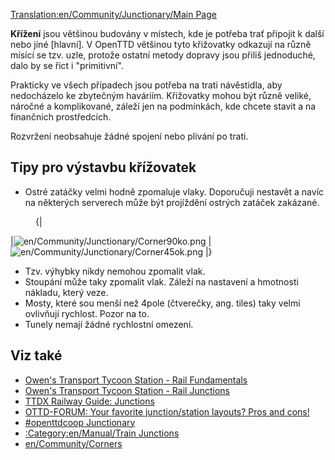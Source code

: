 [[Translation:en/Community/Junctionary/Main Page]]
{{cs/Obsah}}

'''Křížení''' jsou většinou budovány v místech, kde je potřeba trať připojit k další nebo jíné [hlavní]. V OpenTTD většinou tyto křižovatky odkazují na různě mísící se tzv. uzle, protože ostatní metody dopravy jsou přiliš jednoduché, dalo by se řict i "primitivní".

Prakticky ve všech případech jsou potřeba na trati návěstidla, aby nedocházelo ke zbytečným haváriím. Křižovatky mohou být různě veliké, náročné a komplikované, záleží jen na podmínkách, kde chcete stavit a na finančnich prostředcích.

Rozvržení neobsahuje žádné spojení nebo plivání po trati.
==Tipy pro výstavbu křížovatek==

* Ostré zatáčky velmi hodně zpomaluje vlaky. Doporučuji nestavět a navíc na některých serverech může být projíždění ostrých zatáček zakázané.
:{|
|[[File:en/Community/Junctionary/Corner90ko.png]]
|[[File:en/Community/Junctionary/Corner45ok.png]]
|}
* Tzv. výhybky nikdy nemohou zpomalit vlak.
* Stoupání může taky zpomalit vlak. Záleží na nastavení a hmotnosti nákladu, který veze.
* Mosty, které sou menší než 4pole (čtverečky, ang. tiles) taky velmi ovlivňují rychlost. Pozor na to.
* Tunely nemají žádné rychlostní omezení.

==Viz také==
* [http://www.transporttycoon.net/rail Owen's Transport Tycoon Station - Rail Fundamentals]
* [http://www.transporttycoon.net/junctions Owen's Transport Tycoon Station - Rail Junctions]
* [http://uwe.s2000.ws/ttdx/network/junctions.php?lang=en TTDX Railway Guide: Junctions]
* [http://www.tt-forums.net/viewtopic.php?p=251709#251709 OTTD-FORUM: Your favorite junction/station layouts? Pros and cons!]
* [http://wiki.openttdcoop.org/Junctionary #openttdcoop Junctionary]
* [[:Category:en/Manual/Train Junctions]]
* [[en/Community/Corners]]